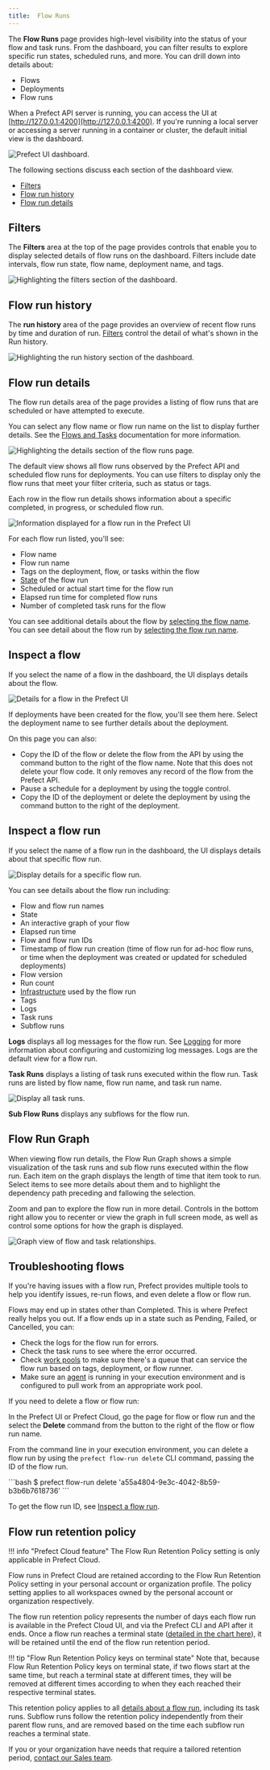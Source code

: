 ```yaml
---
title:  Flow Runs
---
```

The **Flow Runs** page provides high-level visibility into the status of your flow and task runs. From the dashboard, you can filter results to explore specific run states, scheduled runs, and more. You can drill down into details about:

- Flows
- Deployments
- Flow runs

When a Prefect API server is running, you can access the UI at [http://127.0.0.1:4200](http://127.0.0.1:4200). If you're running a local server or accessing a server running in a container or cluster, the default initial view is the dashboard.

![Prefect UI dashboard.](../img/ui/prefect-dashboard.png)

The following sections discuss each section of the dashboard view.

- [Filters](#filters)
- [Flow run history](#flow-run-history)
- [Flow run details](#flow-run-details)

## Filters

The **Filters** area at the top of the page provides controls that enable you to display selected details of flow runs on the dashboard. Filters include date intervals, flow run state, flow name, deployment name, and tags.

![Highlighting the filters section of the dashboard.](../img/ui/dash-filters.png)

## Flow run history

The **run history** area of the page provides an overview of recent flow runs by time and duration of run. [Filters](#filters) control the detail of what's shown in the Run history.

![Highlighting the run history section of the dashboard.](../img/ui/dash-history.png)

## Flow run details

The flow run details area of the page provides a listing of flow runs that are scheduled or have attempted to execute.

You can select any flow name or flow run name on the list to display further details. See the [Flows and Tasks](/2.9/ui/flows-and-tasks/) documentation for more information.

![Highlighting the details section of the flow runs page.](../img/ui/dash-details.png)

The default view shows all flow runs observed by the Prefect API and scheduled flow runs for deployments. You can use filters to display only the flow runs that meet your filter criteria, such as status or tags.

Each row in the flow run details shows information about a specific completed, in progress, or scheduled flow run.

![Information displayed for a flow run in the Prefect UI](../img/ui/flow-run-examples.png)

For each flow run listed, you'll see:

- Flow name
- Flow run name
- Tags on the deployment, flow, or tasks within the flow
- [State](/2.9/concepts/states/) of the flow run
- Scheduled or actual start time for the flow run
- Elapsed run time for completed flow runs
- Number of completed task runs for the flow

You can see additional details about the flow by [selecting the flow name](#inspect-a-flow). You can see detail about the flow run by [selecting the flow run name](#inspect-a-flow-run).

## Inspect a flow

If you select the name of a flow in the dashboard, the UI displays details about the flow.

![Details for a flow in the Prefect UI](../img/ui/flow-details.png)

If deployments have been created for the flow, you'll see them here. Select the deployment name to see further details about the deployment.

On this page you can also:

- Copy the ID of the flow or delete the flow from the API by using the command button to the right of the flow name. Note that this does not delete your flow code. It only removes any record of the flow from the Prefect API.
- Pause a schedule for a deployment by using the toggle control.
- Copy the ID of the deployment or delete the deployment by using the command button to the right of the deployment.

## Inspect a flow run

If you select the name of a flow run in the dashboard, the UI displays details about that specific flow run.

![Display details for a specific flow run.](../img/ui/flow-run-details.png)

You can see details about the flow run including:

- Flow and flow run names
- State
- An interactive graph of your flow
- Elapsed run time
- Flow and flow run IDs
- Timestamp of flow run creation (time of flow run for ad-hoc flow runs, or time when the deployment was created or updated for scheduled deployments)
- Flow version
- Run count
- [Infrastructure](/2.9/concepts/infrastructure/) used by the flow run
- Tags
- Logs
- Task runs
- Subflow runs

**Logs** displays all log messages for the flow run. See [Logging](/2.9/concepts/logs/) for more information about configuring and customizing log messages. Logs are the default view for a flow run.

**Task Runs** displays a listing of task runs executed within the flow run. Task runs are listed by flow name, flow run name, and task run name.

![Display all task runs.](../img/ui/task-runs.png)

**Sub Flow Runs** displays any subflows for the flow run.

## Flow Run Graph

When viewing flow run details, the Flow Run Graph shows a simple visualization of the task runs and sub flow runs executed within the flow run. Each item on the graph displays the length of time that item took to run. Select items to see more details about them and to highlight the dependency path preceding and fallowing the selection.

Zoom and pan to explore the flow run in more detail. Controls in the bottom right allow you to recenter or view the graph in full screen mode, as well as control some options for how the graph is displayed.

![Graph view of flow and task relationships.](../img/ui/flow-run-graph.png)

## Troubleshooting flows

If you're having issues with a flow run, Prefect provides multiple tools to help you identify issues, re-run flows, and even delete a flow or flow run.

Flows may end up in states other than Completed. This is where Prefect really helps you out. If a flow ends up in a state such as Pending, Failed, or Cancelled, you can:

- Check the logs for the flow run for errors.
- Check the task runs to see where the error occurred.
- Check [work pools](/2.9/ui/work-pools/) to make sure there's a queue that can service the flow run based on tags, deployment, or flow runner.
- Make sure an [agent](/2.9/concepts/work-pools/) is running in your execution environment and is configured to pull work from an appropriate work pool.

If you need to delete a flow or flow run:

In the Prefect UI or Prefect Cloud, go the page for flow or flow run and the select the **Delete** command from the button to the right of the flow or flow run name.

From the command line in your execution environment, you can delete a flow run by using the `prefect flow-run delete` CLI command, passing the ID of the flow run.

<div class="terminal">
```bash
$ prefect flow-run delete 'a55a4804-9e3c-4042-8b59-b3b6b7618736'
```
</div>

To get the flow run ID, see [Inspect a flow run](#inspect-a-flow-run).

## Flow run retention policy

!!! info "Prefect Cloud feature"
    The Flow Run Retention Policy setting is only applicable in Prefect Cloud.

Flow runs in Prefect Cloud are retained according to the Flow Run Retention Policy setting in your personal account or organization profile. The policy setting applies to all workspaces owned by the personal account or organization respectively.

The flow run retention policy represents the number of days each flow run is available in the Prefect Cloud UI, and via the Prefect CLI and API after it ends. Once a flow run reaches a terminal state ([detailed in the chart here](/2.9/concepts/states/#state-types)), it will be retained until the end of the flow run retention period.

!!! tip "Flow Run Retention Policy keys on terminal state"
    Note that, because Flow Run Retention Policy keys on terminal state, if two flows start at the same time, but reach a terminal state at different times, they will be removed at different times according to when they each reached their respective terminal states.

This retention policy applies to all [details about a flow run](/2.9/ui/flow-runs/#inspect-a-flow-run), including its task runs. Subflow runs follow the retention policy independently from their parent flow runs, and are removed based on the time each subflow run reaches a terminal state.

If you or your organization have needs that require a tailored retention period, [contact our Sales team](https://www.prefect.io/pricing).
